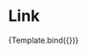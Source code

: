 

<Meta title="Components/Navigation/TextLink" component={TextLink} />


# Link

<Canvas>
    <Story 
    name="Default"
    args={{
      label: 'TextLink',
      href: '',
      inline: false,
    }}>
    {Template.bind({})}
   </Story>
</Canvas>
